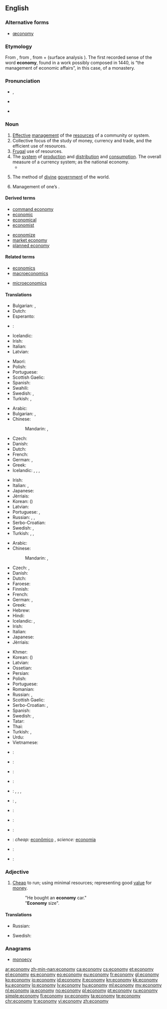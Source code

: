 {{wikipedia|dab=economy (disambiguation)|economy}}
==English==

===Alternative forms===
* [[œconomy]] {{qualifier|[[Appendix:Glossary#archaic|archaic]]}}

===Etymology===
From {{etyl|la|en}} {{term|oeconomia|lang=la}}, from {{etyl|grc|en}} {{term|οἰκονομία||management of a household, administration|tr=oikonomia|lang=grc|sc=polytonic}}, from {{term|οἶκος||house|tr=oikos|lang=grc|sc=polytonic}} + {{term|νόμος||law|tr=nomos|lang=grc|sc=polytonic}} (surface analysis {{confix|eco|nomy}}). The first recorded sense of the word '''economy''', found in a work possibly composed in 1440, is “the management of economic affairs”, in this case, of a monastery.

===Pronunciation===
* {{a|RP}} {{IPA|/iːˈkɒn.ə.mi/|/ɪˈkɒn.ə.mi/}}, {{X-SAMPA|/i:"kQn.@.mi/|/I"kQn.@.mi/}}
* {{a|US}} {{enPR|ĕ'kô'nô'mĕ}}
* {{audio|en-us-economy.ogg|Audio (US)}}

===Noun===
{{wikipedia}}
{{en-noun|economies}}

# [[effective|Effective]] [[management]] of the [[resource]]s of a community or system.
# Collective focus of the study of money, currency and trade, and the efficient use of resources.
# [[frugal|Frugal]] use of resources.
# The [[system]] of [[production]] and [[distribution]] and [[consumption]]. The overall measure of a currency system; as the national economy.
#* {{quote-magazine|date=2013-08-31|volume=408|issue=8851|magazine={{w|The Economist}}
|title=[http://www.economist.com/news/finance-and-economics/21584351-how-can-emerging-economies-protect-themselves-rich-worlds-monetary Horns of a trilemma]
|passage=An '''economy''' open to free movement of capital can keep a fixed exchange rate, for example, only by subjugating monetary-policy goals to its defence—by raising interest rates sharply, say, when capital outflows put downward pressure on the currency. Yet the trilemma also implies that an economy can enjoy both free capital flows and an independent monetary policy, so long as it gives up worrying about its exchange rate.}}
# {{context|theology|lang=en}} The method of [[divine]] [[government]] of the world.
# {{context|archaic|lang=en}} Management of one’s {{l|en|residency}}.

====Derived terms====
{{rel-top|Terms derived from ''economy''}}
* [[command economy]]
* [[economic]]
* [[economical]]
* [[economist]]
{{rel-mid}}
* [[economize]]
* [[market economy]]
* [[planned economy]]
{{rel-bottom}}

====Related terms====
{{rel-top|Terms etymologically related to ''economy''}}
* [[economics]]
* [[macroeconomics]]
{{rel-mid}}
* [[microeconomics]]
{{rel-bottom}}

====Translations====
{{trans-top|effective management of the resources of a community or system}}
* Bulgarian: {{t+|bg|икономика|f}}, {{t+|bg|стопанство|n}}
* Dutch: {{t+|nl|economie|f}}
* Esperanto: {{t|eo|ekonomio}}
* {{ttbc|el}}: {{t+|el|οικονομία|f|tr=oikonomía|sc=Grek}}
* Icelandic: {{t|is|hagur|m}}
* Irish: {{t|ga|barainneacht|f}}
* Italian: {{t+|it|economia|f}}
* Latvian: {{t|lv|ekonomika|f}}
{{trans-mid}}
* Maori: {{t|mi|ōhanga}}
* Polish: {{t+|pl|gospodarka|f}}
* Portuguese: {{t+|pt|economia|f}}
* Scottish Gaelic: {{t|gd|eaconomaidh|m}}
* Spanish: {{t+|es|economía|f}}
* Swahili: {{t+|sw|uchumi}}
* Swedish: {{t+|sv|ekonomi|c}}, {{t|sv|hushållning|c}}
* Turkish: {{t+|tr|ekonomi}}, {{t+|tr|iktisat}}
{{trans-bottom}}

{{trans-top|frugal use of resources}}
* Arabic: {{t+|ar|اقتصاد|m|tr=iqtiSaad}}
* Bulgarian: {{t+|bg|икономисване|n}}, {{t+|bg|икономия|f}}
* Chinese:
*: Mandarin: {{t+|cmn|經濟|sc=Hani}}, {{t+|cmn|经济|tr=jīngjì|sc=Hani}}
* Czech: {{t|cs|úspornost|f}}
* Danish: {{t|da|økonomi|c}}
* Dutch: {{t+|nl|economie|f}}
* French: {{t+|fr|économie|f}}
* German: {{t+|de|Wirtschaft|f}}, {{t+|de|Ökonomie|f}}
* Greek: {{t+|el|οικονομία|f|tr=oikonomía|sc=Grek}}
* Icelandic: {{t|is|hagsýni|f}}, {{t|is|nýtni|f}}, {{t|is|ráðdeild|f}}, {{t|is|sparnaður|m}}
{{trans-mid}}
* Irish: {{t|ga|barainneacht|f}}
* Italian: {{t+|it|economia|f}}, {{t+|it|risparmio|m}}
* Japanese: {{t+|ja|経済|tr=けいざい, keizai|sc=Jpan}}
* Jèrriais: {{t|roa-jer|êconomie|f}}
* Korean: {{t+|ko|경제|tr=gyeongje|sc=Kore}} ({{t+|ko|經濟|sc=Kore}})
* Latvian: {{t|lv|ekonomija|f}}
* Portuguese: {{t+|pt|economia|f}}, {{t+|pt|frugalidade|f}}
* Russian: {{t+|ru|экономия|f|tr=ekonómija|sc=Cyrl}}, {{t+|ru|бережливость|f|tr=berežlívost’|sc=Cyrl}}, {{t+|ru|экономичность|f|tr=ekonomíčnost’|sc=Cyrl}}
* Serbo-Croatian: {{t|sh|privreda|f}}
* Swedish: {{t+|sv|ekonomi|c}}, {{t|sv|hushållning|c}}
* Turkish: {{t+|tr|ekonomi}}, {{t+|tr|iktisat}}, {{t+|tr|tutum}}
{{trans-bottom}}

{{trans-top|production and distribution and consumption}}
* Arabic: {{t+|ar|اقتصاد|m|tr=iqtiSaad}}
* Chinese:
*: Mandarin: {{t+|cmn|經濟|sc=Hani}}, {{t+|cmn|经济|tr=jīngjì|sc=Hani}}
* Czech: {{t|cs|ekonomika|f}}, {{t+|cs|hospodářství|n}}
* Danish: {{t|da|økonomi|c}}
* Dutch: {{t+|nl|economie|f}}
* Faroese: {{t|fo|búskapur|m}}
* Finnish: {{t+|fi|talous}}
* French: {{t+|fr|économie|f}}
* German: {{t+|de|Wirtschaft|f}}, {{t+|de|Ökonomie|f}}
* Greek: {{t+|el|οικονομία|f|tr=oikonomía|sc=Grek}}
* Hebrew: {{t+|he|כלכלה|f|tr=kalkalá}}
* Hindi: {{t|hi|किफायत|tr=kiphāyat|sc=Deva}}
* Icelandic: {{t|is|atvinnulif|n}}, {{t|is|efnahagslíf|n}}
* Irish: {{t|ga|geilleagar|m}}
* Italian: {{t+|it|economia|f}}
* Japanese: {{t+|ja|経済|tr=けいざい, keizai|sc=Jpan}}
* Jèrriais: {{t|roa-jer|êconomie|f}}
{{trans-mid}}
* Khmer: {{t|km|សេដ្ឋកិច្ច|tr=sed dhak kech|sc=Khmr}}
* Korean: {{t+|ko|경제|tr=gyeongje|sc=Kore}} ({{t+|ko|經濟|sc=Kore}})
* Latvian: {{t|lv|ekonomika|f}}
* Ossetian: {{t|os|экономикæ|tr=ekonomikae|sc=Cyrl}}
* Persian: {{t+|fa|اقتصاد|tr=eqteSâd}}
* Polish: {{t+|pl|ekonomia|f}}
* Portuguese: {{t+|pt|economia|f}}
* Romanian: {{t+|ro|economie|f}}
* Russian: {{t+|ru|экономика|f|tr=ekonómika|sc=Cyrl}}, {{t+|ru|хозяйство|n|tr=xozjájstvo|sc=Cyrl}}
* Scottish Gaelic: {{t|gd|eaconomaidh|m}}
* Serbo-Croatian: {{t|sh|привреда|sc=Cyrl}}, {{t|sh|privreda|f}}
* Spanish: {{t+|es|economía|f}}
* Swedish: {{t+|sv|ekonomi|c}}, {{t|sv|hushållning|c}}
* Tatar: {{t|tt|икътисад|tr=ik'tisad|sc=Cyrl}}
* Thai: {{t+|th|เศรษฐกิจ|tr=sàyttàgìt|sc=Thai}}
* Turkish: {{t+|tr|ekonomi}}, {{t+|tr|iktisat}}
* Urdu: {{t|ur|معیشت|f|tr=maīśat|sc=ur-Arab}}
* Vietnamese: {{t+|vi|tiết kiệm|alt=sự tiết kiệm}}
{{trans-bottom}}

{{checktrans-top}}
* {{ttbc|hy}}: {{t|hy|տնտեսություն|tr=tntesut'yun}}
* {{ttbc|et}}: {{t+|et|majandus}}
* {{ttbc|de}}: {{t|de|Binnenwirtschaft}}
* {{ttbc|io}}: {{t+|io|ekonomi}}
* {{ttbc|ku}}: {{t+|ku|aborî|f}}, {{t+|ku|ekonomî|f}}, {{t+|ku|îqtisad|f}}, {{t|ku|ئابووری}}
{{trans-mid}}
* {{ttbc|la}}: {{t+|la|oeconomia}}, {{t|la|œconomia|f}}
* {{ttbc|lb}}: {{t|lb|Ökonomie|f}}
* {{ttbc|ml}}: {{t|ml|ekonomi|sc=Mlym}}
* {{ttbc|no}}: {{t+|no|økonomi|f|alt=økonomi ?}} <!-- was "[[økonomi]] ?" - assumed inflected form or vocalised spelling; please verify if linking is acceptable. see [[User:Kephir/gadgets/xte#Translation_fixing]] -->
* {{ttbc|pt}}: ''cheap:'' [[econômico]] {{g|m}}, ''science:'' [[economia]] {{g|f}}
* {{ttbc|es}}: {{t+|es|economía|f}}
* {{ttbc|tr}}: {{t+|tr|ekonomi}}
{{trans-bottom}}

===Adjective===
{{en-adj|-}}

# [[cheap|Cheap]] to run; using minimal resources; representing good [[value]] for [[money]].
#: "He bought an '''economy''' car."
#: "'''Economy''' size".

====Translations====
{{trans-top|cheap to run}}
* Russian: {{t+|ru|экономный|tr=ekonómnyj|sc=Cyrl}}
{{trans-mid}}
* Swedish: {{t+|sv|ekonomisk}}
{{trans-bottom}}

===Anagrams===
* [[monoecy#English|monoecy]]

[[ar:economy]]
[[zh-min-nan:economy]]
[[ca:economy]]
[[cs:economy]]
[[et:economy]]
[[el:economy]]
[[es:economy]]
[[eo:economy]]
[[eu:economy]]
[[fr:economy]]
[[gl:economy]]
[[ko:economy]]
[[io:economy]]
[[id:economy]]
[[it:economy]]
[[kn:economy]]
[[kk:economy]]
[[ku:economy]]
[[lo:economy]]
[[lv:economy]]
[[hu:economy]]
[[ml:economy]]
[[my:economy]]
[[nl:economy]]
[[ja:economy]]
[[no:economy]]
[[pl:economy]]
[[pt:economy]]
[[ru:economy]]
[[simple:economy]]
[[fi:economy]]
[[sv:economy]]
[[ta:economy]]
[[te:economy]]
[[chr:economy]]
[[tr:economy]]
[[vi:economy]]
[[zh:economy]]